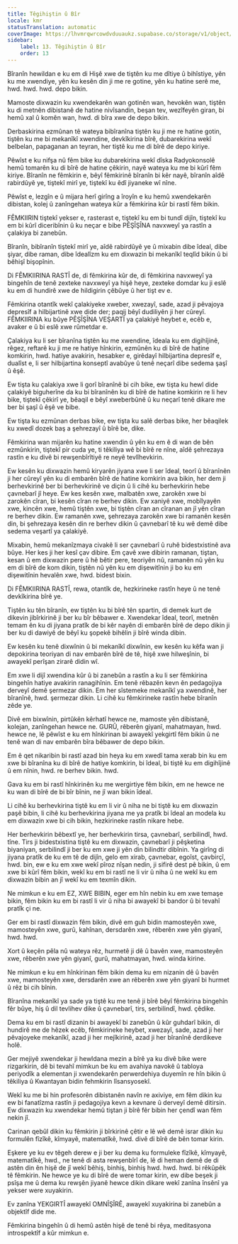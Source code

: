 ```yaml
---
title: Têgihiştin û Bîr
locale: kmr
statusTranslation: automatic
coverImage: https://lhvmrqwrcowdvduuaukz.supabase.co/storage/v1/object/public/strapi-uploads/small_cover-educacion-fundamental.webp-2d51a7828a2b1309555be27f7e2a61a0.webp
sidebar:
    label: 13. Têgihiştin û Bîr
    order: 13
---
```

Bîranîn hewildan e ku em di Hişê xwe de tiştên ku me dîtiye û bihîstiye, yên ku me xwendiye, yên ku kesên din ji me re gotine, yên ku hatine serê me, hwd. hwd. hwd. depo bikin.

Mamoste dixwazin ku xwendekarên wan gotinên wan, hevokên wan, tiştên ku di metnên dibistanê de hatine nivîsandin, beşan tev, wezîfeyên giran, bi hemû xal û komên wan, hwd. di bîra xwe de depo bikin.

Derbaskirina ezmûnan tê wateya bibîranîna tiştên ku ji me re hatine gotin, tiştên ku me bi mekanîkî xwendine, devkîkirina bîrê, dubarekirina wekî belbelan, papaganan an teyran, her tiştê ku me di bîrê de depo kiriye.

Pêwîst e ku nifşa nû fêm bike ku dubarekirina wekî dîska Radyokonsolê hemû tomarên ku di bîrê de hatine çêkirin, nayê wateya ku me bi kûrî fêm kiriye. Bîranîn ne fêmkirin e, bêyî fêmkirinê bîranîn bi kêr nayê, bîranîn aîdê rabirdûyê ye, tiştekî mirî ye, tiştekî ku êdî jiyaneke wî nîne.

Pêwîst e, lezgîn e û mijara herî girîng a îroyîn e ku hemû xwendekarên dibistan, kolej û zanîngehan wateya kûr a fêmkirina kûr bi rastî fêm bikin.

FÊMKIIRIN tiştekî yekser e, rasterast e, tiştekî ku em bi tundî dijîn, tiştekî ku em bi kûrî diceribînin û ku neçar e bibe PÊŞÎŞÎNA navxweyî ya rastîn a çalakiya bi zanebûn.

Bîranîn, bibîranîn tiştekî mirî ye, aîdê rabirdûyê ye û mixabin dibe îdeal, dibe şiyar, dibe raman, dibe îdealîzm ku em dixwazin bi mekanîkî teqlîd bikin û bi bêhişî bişopînin.

Di FÊMKIIRINA RASTÎ de, di fêmkirina kûr de, di fêmkirina navxweyî ya bingehîn de tenê zexteke navxweyî ya hişê heye, zexteke domdar ku ji eslê ku em di hundirê xwe de hildigirin çêbûye û her tişt ev e.

Fêmkirina otantîk wekî çalakiyeke xweber, xwezayî, sade, azad ji pêvajoya depresîf a hilbijartinê xwe dide der; paqij bêyî dudiliyên ji her cûreyî. FÊMKIIRINA ku bûye PÊŞÎŞÎNA VEŞARTÎ ya çalakiyê heybet e, ecêb e, avaker e û bi eslê xwe rûmetdar e.

Çalakiya ku li ser bîranîna tiştên ku me xwendine, îdeala ku em digihîjinê, rêgez, reftarê ku ji me re hatiye hînkirin, ezmûnên ku di bîrê de hatine komkirin, hwd. hatiye avakirin, hesabker e, girêdayî hilbijartina depresîf e, dualîst e, li ser hilbijartina konseptî avabûye û tenê neçarî dibe sedema şaşî û êşê.

Ew tişta ku çalakiya xwe li gorî bîranînê bi cih bike, ew tişta ku hewl dide çalakiyê biguherîne da ku bi bîranînên ku di bîrê de hatine komkirin re li hev bike, tiştekî çêkirî ye, bêaqil e bêyî xweberbûnê û ku neçarî tenê dikare me ber bi şaşî û êşê ve bibe.

Ew tişta ku ezmûnan derbas bike, ew tişta ku salê derbas bike, her bêaqilek ku xwedî dozek baş a şehrezayî û bîrê be, dike.

Fêmkirina wan mijarên ku hatine xwendin û yên ku em ê di wan de bên ezmûnkirin, tiştekî pir cuda ye, ti têkiliya wê bi bîrê re nîne, aîdê şehrezaya rastîn e ku divê bi rewşenbîrîtiyê re neyê tevlîhevkirin.

Ew kesên ku dixwazin hemû kiryarên jiyana xwe li ser îdeal, teorî û bîranînên ji her cûreyî yên ku di embarên bîrê de hatine komkirin ava bikin, her dem ji berhevkirinê ber bi berhevkirinê ve diçin û li cihê ku berhevkirin hebe çavnebarî jî heye. Ew kes kesên xwe, malbatên xwe, zarokên xwe bi zarokên cîran, bi kesên cîran re berhev dikin. Ew xaniyê xwe, mobîlyayên xwe, kincên xwe, hemû tiştên xwe, bi tiştên cîran an cîranan an jî yên cîran re berhev dikin. Ew ramanên xwe, şehrezaya zarokên xwe bi ramanên kesên din, bi şehrezaya kesên din re berhev dikin û çavnebarî tê ku wê demê dibe sedema veşartî ya çalakiyê.

Mixabin, hemû mekanîzmaya civakê li ser çavnebarî û ruhê bidestxistinê ava bûye. Her kes ji her kesî çav dibire. Em çavê xwe dibirin ramanan, tiştan, kesan û em dixwazin pere û hê bêtir pere, teoriyên nû, ramanên nû yên ku em di bîrê de kom dikin, tiştên nû yên ku em dişewitînin ji bo ku em dişewitînin hevalên xwe, hwd. bidest bixin.

Di FÊMKIIRINA RASTÎ, rewa, otantîk de, hezkirineke rastîn heye û ne tenê devkîkirina bîrê ye.

Tiştên ku tên bîranîn, ew tiştên ku bi bîrê tên spartin, di demek kurt de dikevin jibîrkirinê ji ber ku bîr bêbawer e. Xwendekar îdeal, teorî, metnên temam ên ku di jiyana pratîk de bi kêr nayên di embarên bîrê de depo dikin ji ber ku di dawiyê de bêyî ku şopekê bihêlin ji bîrê winda dibin.

Ew kesên ku tenê dixwînin û bi mekanîkî dixwînin, ew kesên ku kêfa wan ji depokirina teoriyan di nav embarên bîrê de tê, hişê xwe hilweşînin, bi awayekî perîşan zirarê didin wî.

Em xwe li dijî xwendina kûr û bi zanebûn a rastîn a ku li ser fêmkirina bingehîn hatiye avakirin ranagihînin. Em tenê rêbazên kevn ên pedagojiya derveyî demê şermezar dikin. Em her sîstemeke mekanîkî ya xwendinê, her bîranînê, hwd. şermezar dikin. Li cihê ku fêmkirineke rastîn hebe bîranîn zêde ye.

Divê em bixwînin, pirtûkên kêrhatî hewce ne, mamoste yên dibistanê, kolejan, zanîngehan hewce ne. GURÛ, rêberên giyanî, mahatmayan, hwd. hewce ne, lê pêwîst e ku em hînkirinan bi awayekî yekgirtî fêm bikin û ne tenê wan di nav embarên bîra bêbawer de depo bikin.

Em ê qet nikaribin bi rastî azad bin heya ku em xwedî tama xerab bin ku em xwe bi bîranîna ku di bîrê de hatiye komkirin, bi îdeal, bi tiştê ku em digihîjinê û em nînin, hwd. re berhev bikin. hwd.

Gava ku em bi rastî hînkirinên ku me wergirtiye fêm bikin, em ne hewce ne ku wan di bîrê de bi bîr bînin, ne jî wan bikin îdeal.

Li cihê ku berhevkirina tiştê ku em li vir û niha ne bi tiştê ku em dixwazin paşê bibin, li cihê ku berhevkirina jiyana me ya pratîk bi îdeal an modela ku em dixwazin xwe bi cih bikin, hezkirineke rastîn nikare hebe.

Her berhevkirin bêbextî ye, her berhevkirin tirsa, çavnebarî, serbilindî, hwd. tîne. Tirs ji bidestxistina tiştê ku em dixwazin, çavnebarî ji pêşketina biyaniyan, serbilindî ji ber ku em xwe ji yên din bilindtir dibînin. Ya girîng di jiyana pratîk de ku em tê de dijîn, gelo em xirab, çavnebar, egoîst, çavbirçî, hwd. bin, ew e ku em xwe wekî pîroz nîşan nedin, ji sifirê dest pê bikin, û em xwe bi kûrî fêm bikin, wekî ku em bi rastî ne li vir û niha û ne wekî ku em dixwazin bibin an jî wekî ku em texmîn dikin.

Ne mimkun e ku em EZ, XWE BIBIN, eger em hîn nebin ku em xwe temaşe bikin, fêm bikin ku em bi rastî li vir û niha bi awayekî bi bandor û bi tevahî pratîk çi ne.

Ger em bi rastî dixwazin fêm bikin, divê em guh bidin mamosteyên xwe, mamosteyên xwe, gurû, kahînan, dersdarên xwe, rêberên xwe yên giyanî, hwd. hwd.

Xort û keçên pêla nû wateya rêz, hurmetê ji dê û bavên xwe, mamosteyên xwe, rêberên xwe yên giyanî, gurû, mahatmayan, hwd. winda kirine.

Ne mimkun e ku em hînkirinan fêm bikin dema ku em nizanin dê û bavên xwe, mamosteyên xwe, dersdarên xwe an rêberên xwe yên giyanî bi hurmet û rêz bi cih bînin.

Bîranîna mekanîkî ya sade ya tiştê ku me tenê ji bîrê bêyî fêmkirina bingehîn fêr bûye, hiş û dil tevlihev dike û çavnebarî, tirs, serbilindî, hwd. çêdike.

Dema ku em bi rastî dizanin bi awayekî bi zanebûn û kûr guhdarî bikin, di hundirê me de hêzek ecêb, fêmkirineke heybet, xwezayî, sade, azad ji her pêvajoyeke mekanîkî, azad ji her mejîkirinê, azad ji her bîranînê derdikeve holê.

Ger mejiyê xwendekar ji hewldana mezin a bîrê ya ku divê bike were rizgarkirin, dê bi tevahî mimkun be ku em avahiya navokê û tabloya periyodîk a elementan ji xwendekarên perwerdehiya duyemîn re hîn bikin û têkiliya û Kwantayan bidin fehmkirin lîsansyosekî.

Wekî ku me bi hin profesorên dibistanên navîn re axiviye, em fêm dikin ku ew bi fanatîzma rastîn ji pedagojiya kevn a kevnare û derveyî demê ditirsin. Ew dixwazin ku xwendekar hemû tiştan ji bîrê fêr bibin her çendî wan fêm nekin jî.

Carinan qebûl dikin ku fêmkirin ji bîrkirinê çêtir e lê wê demê israr dikin ku formulên fîzîkê, kîmyayê, matematîkê, hwd. divê di bîrê de bên tomar kirin.

Eşkere ye ku ev têgeh derew e ji ber ku dema ku formuleke fîzîkê, kîmyayê, matematîkê, hwd., ne tenê di asta rewşenbîrî de, lê di heman demê de di astên din ên hişê de jî wekî bêhiş, binhiş, binhiş hwd. hwd. hwd. bi rêkûpêk tê fêmkirin. Ne hewce ye ku di bîrê de were tomar kirin, ew dibe beşek ji psîşa me û dema ku rewşên jiyanê hewce dikin dikare wekî zanîna însênî ya yekser were xuyakirin.

Ev zanîna YEKGIRTÎ awayekî OMNÎŞÎRÊ, awayekî xuyakirina bi zanebûn a objektîf dide me.

Fêmkirina bingehîn û di hemû astên hişê de tenê bi rêya, meditasyona introspektîf a kûr mimkun e.

